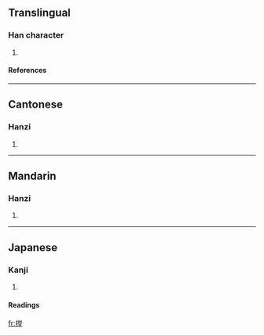 ==Translingual==
===Han character===
{{Han char|rn=64|rad=手|as=11|sn=14|four=|canj=手火月土 (QFBG)}}
# {{defn|Han|sort=手11}}
====References====
{{Han ref|kx=0449.360|dkj=12586|dj=0800.200|hdz=31945.060|uh=645A|ud=25690}}
{{rfc-auto}}
----
==Cantonese==
===Hanzi===
{{yue-hanzi|jyut=}}
# {{defn|Cantonese}}

----
==Mandarin==
===Hanzi===
{{cmn-hanzi|pin=[[táng]] (tang2)|wg=t'ang<sup>2</sup>}}
# {{defn|Mandarin}}

----
==Japanese==
===Kanji===
{{ja-kanji|grade=|rs=手11}}
# {{defn|Japanese}} 
====Readings====
{{ja-readings|on=[[とう]] (tō), [[どう]] (dō), [[ちょう]] (chō)|kun=[[とめる]] (tomeru)}}

[[fr:摚]]